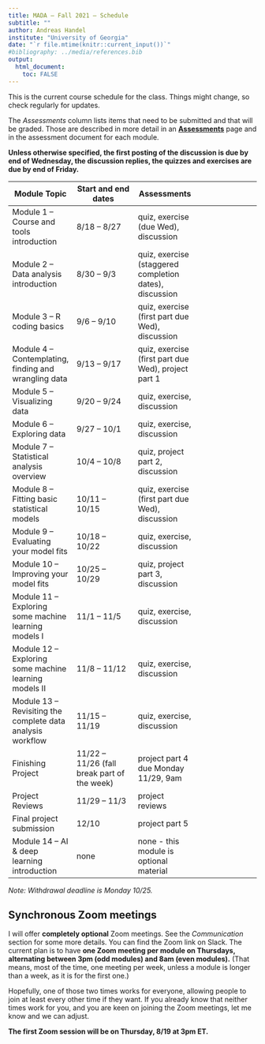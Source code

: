 ---
title: MADA – Fall 2021 – Schedule
subtitle: ""
author: Andreas Handel
institute: "University of Georgia"
date: "`r file.mtime(knitr::current_input())`"
#bibliography: ../media/references.bib
output: 
  html_document:
    toc: FALSE
---

This is the current course schedule for the class. Things might change, so check regularly for updates.


The _Assessments_ column lists items that need to be submitted and that will be graded. Those are described in more detail in an [__Assessments__](./Course_Assessments.html) page and in the assessment document for each module. 

__Unless otherwise specified, the first posting of the discussion is due by end of Wednesday, the discussion replies, the quizzes and exercises are due by end of Friday.__ 


| **Module Topic**   | **Start and end dates** | **Assessments** |
| --- | --- | --- | --- |
| Module 1 – Course and tools introduction | 8/18 – 8/27 | quiz, exercise (due Wed), discussion |
| Module 2 – Data analysis introduction  | 8/30 – 9/3 | quiz, exercise (staggered completion dates), discussion |
| Module 3 – R coding basics | 9/6 – 9/10 | quiz, exercise (first part due Wed), discussion  |
| Module 4 – Contemplating, finding and wrangling data | 9/13 – 9/17 | quiz, exercise (first part due Wed), project part 1|
| Module 5 – Visualizing data | 9/20 – 9/24 | quiz, exercise, discussion  |
| Module 6 – Exploring data | 9/27 – 10/1 | quiz, exercise, discussion  |
| Module 7 – Statistical analysis overview | 10/4 – 10/8 | quiz, project part 2, discussion  |
| Module 8 – Fitting basic statistical models | 10/11 – 10/15 | quiz, exercise (first part due Wed), discussion  |
| Module 9 – Evaluating your model fits | 10/18 – 10/22 | quiz, exercise, discussion  |
| Module 10 – Improving your model fits | 10/25 – 10/29 | quiz,  project part 3, discussion|
| Module 11 – Exploring some machine learning models I | 11/1 – 11/5 | quiz, exercise, discussion  |
| Module 12 – Exploring some machine learning models II | 11/8 – 11/12 | quiz, exercise, discussion  |
| Module 13 – Revisiting the complete data analysis workflow | 11/15 – 11/19 | quiz, exercise, discussion  |
| Finishing Project | 11/22 – 11/26 (fall break part of the week) | project part 4 due Monday 11/29, 9am | 
| Project Reviews | 11/29 – 11/3 | project reviews | 
| Final project submission  | 12/10 |  project part 5 |
| Module 14 – AI & deep learning introduction | none | none - this module is optional material |

_Note: Withdrawal deadline is Monday 10/25._


## Synchronous Zoom meetings

I will offer **completely optional** Zoom meetings. See the _Communication_ section for some more details. You can find the Zoom link on Slack. The current plan is to have **one Zoom meeting per module on Thursdays, alternating between 3pm (odd modules) and 8am (even modules).** (That means, most of the time, one meeting per week, unless a module is longer than a week, as it is for the first one.)

Hopefully, one of those two times works for everyone, allowing people to join at least every other time if they want. If you already know that neither times work for you, and you are keen on joining the Zoom meetings, let me know and we can adjust.

**The first Zoom session will be on Thursday, 8/19 at 3pm ET.**

